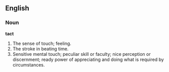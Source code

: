 ==English==

===Noun===

'''tact'''

#The sense of touch; feeling.
#The stroke in beating time.
#Sensitive mental touch; peculiar skill or faculty; nice perception or discernment; ready power of appreciating and doing what is required by circumstances.